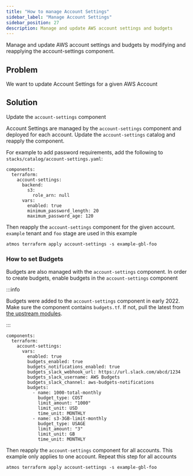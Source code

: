 ```yaml
---
title: "How to manage Account Settings"
sidebar_label: "Manage Account Settings"
sidebar_position: 27
description: Manage and update AWS account settings and budgets
---
```


<Intro>
Manage and update AWS account settings and budgets by modifying and reapplying the account-settings component.
</Intro>

## Problem

We want to update Account Settings for a given AWS Account

## Solution

<Note title="TL;DR">Update the `account-settings` component</Note>

Account Settings are managed by the `account-settings` component and deployed for each account. Update the
`account-settings` catalog and reapply the component.

For example to add password requirements, add the following to `stacks/catalog/account-settings.yaml`:

```
components:
  terraform:
    account-settings:
      backend:
        s3:
          role_arn: null
      vars:
        enabled: true
        minimum_password_length: 20
        maximum_password_age: 120
```

Then reapply the `account-settings` component for the given account. `example` tenant and `foo` stage are used in this
example

```
atmos terraform apply account-settings -s example-gbl-foo
```

### How to set Budgets

Budgets are also managed with the `account-settings` component. In order to create budgets, enable budgets in the
`account-settings` component

:::info

Budgets were added to the `account-settings` component in early 2022. Make sure the component contains `budgets.tf`. If
not, pull the latest from
[the upstream modules](https://github.com/cloudposse/terraform-aws-components/tree/master/modules/account-settings).

:::

```
components:
  terraform:
    account-settings:
      vars:
        enabled: true
        budgets_enabled: true
        budgets_notifications_enabled: true
        budgets_slack_webhook_url: https://url.slack.com/abcd/1234
        budgets_slack_username: AWS Budgets
        budgets_slack_channel: aws-budgets-notifications
        budgets:
          - name: 1000-total-monthly
            budget_type: COST
            limit_amount: "1000"
            limit_unit: USD
            time_unit: MONTHLY
          - name: s3-3GB-limit-monthly
            budget_type: USAGE
            limit_amount: "3"
            limit_unit: GB
            time_unit: MONTHLY
```

Then reapply the `account-settings` component for all accounts. This example only applies to one account. Repeat this
step for all accounts

```
atmos terraform apply account-settings -s example-gbl-foo
```
